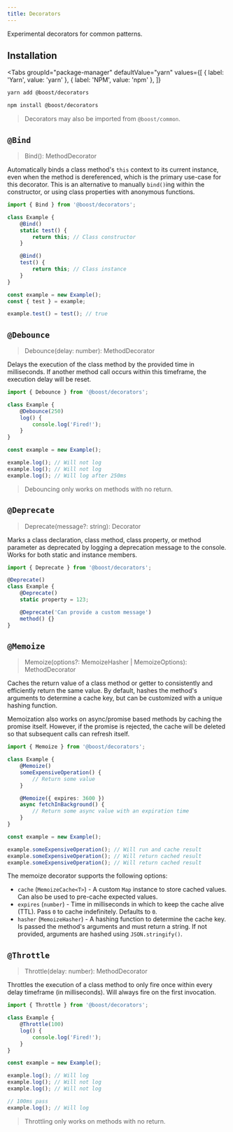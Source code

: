 ```yaml
---
title: Decorators
---
```



<EnvBadges backend frontend tooling />

Experimental decorators for common patterns.

## Installation

<Tabs
  groupId="package-manager"
  defaultValue="yarn"
  values={[
    { label: 'Yarn', value: 'yarn' },
    { label: 'NPM', value: 'npm' },
  ]}
>
  <TabItem value="yarn">

```bash
yarn add @boost/decorators
```

  </TabItem>
  <TabItem value="npm">

```bash
npm install @boost/decorators
```

  </TabItem>
</Tabs>

> Decorators may also be imported from `@boost/common`.

## `@Bind`

> Bind(): MethodDecorator

Automatically binds a class method's `this` context to its current instance, even when the method is
dereferenced, which is the primary use-case for this decorator. This is an alternative to manually
`bind()`ing within the constructor, or using class properties with anonymous functions.

```ts
import { Bind } from '@boost/decorators';

class Example {
	@Bind()
	static test() {
		return this; // Class constructor
	}

	@Bind()
	test() {
		return this; // Class instance
	}
}

const example = new Example();
const { test } = example;

example.test() = test(); // true
```

## `@Debounce`

> Debounce(delay: number): MethodDecorator

Delays the execution of the class method by the provided time in milliseconds. If another method
call occurs within this timeframe, the execution delay will be reset.

```ts
import { Debounce } from '@boost/decorators';

class Example {
	@Debounce(250)
	log() {
		console.log('Fired!');
	}
}

const example = new Example();

example.log(); // Will not log
example.log(); // Will not log
example.log(); // Will log after 250ms
```

> Debouncing only works on methods with no return.

## `@Deprecate`

> Deprecate(message?: string): Decorator

Marks a class declaration, class method, class property, or method parameter as deprecated by
logging a deprecation message to the console. Works for both static and instance members.

```ts
import { Deprecate } from '@boost/decorators';

@Deprecate()
class Example {
	@Deprecate()
	static property = 123;

	@Deprecate('Can provide a custom message')
	method() {}
}
```

## `@Memoize`

> Memoize(options?: MemoizeHasher | MemoizeOptions): MethodDecorator

Caches the return value of a class method or getter to consistently and efficiently return the same
value. By default, hashes the method's arguments to determine a cache key, but can be customized
with a unique hashing function.

Memoization also works on async/promise based methods by caching the promise itself. However, if the
promise is rejected, the cache will be deleted so that subsequent calls can refresh itself.

```ts
import { Memoize } from '@boost/decorators';

class Example {
	@Memoize()
	someExpensiveOperation() {
		// Return some value
	}

	@Memoize({ expires: 3600 })
	async fetchInBackground() {
		// Return some async value with an expiration time
	}
}

const example = new Example();

example.someExpensiveOperation(); // Will run and cache result
example.someExpensiveOperation(); // Will return cached result
example.someExpensiveOperation(); // Will return cached result
```

The memoize decorator supports the following options:

- `cache` (`MemoizeCache<T>`) - A custom `Map` instance to store cached values. Can also be used to
  pre-cache expected values.
- `expires` (`number`) - Time in milliseconds in which to keep the cache alive (TTL). Pass `0` to
  cache indefinitely. Defaults to `0`.
- `hasher` (`MemoizeHasher`) - A hashing function to determine the cache key. Is passed the method's
  arguments and must return a string. If not provided, arguments are hashed using
  `JSON.stringify()`.

## `@Throttle`

> Throttle(delay: number): MethodDecorator

Throttles the execution of a class method to only fire once within every delay timeframe (in
milliseconds). Will always fire on the first invocation.

```ts
import { Throttle } from '@boost/decorators';

class Example {
	@Throttle(100)
	log() {
		console.log('Fired!');
	}
}

const example = new Example();

example.log(); // Will log
example.log(); // Will not log
example.log(); // Will not log

// 100ms pass
example.log(); // Will log
```

> Throttling only works on methods with no return.
